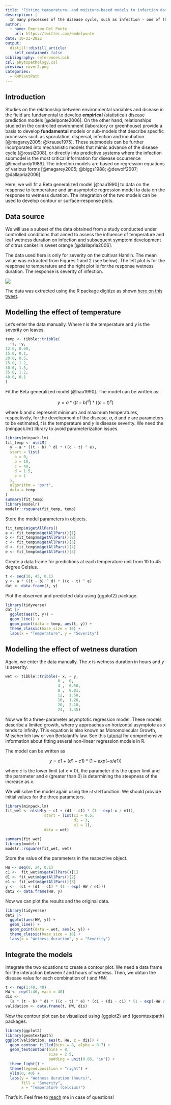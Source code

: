 ```yaml
---
title: "Fitting temperature- and moisture-based models to infection data using R"
description: |
  In many processes of the disease cycle, such as infection - one of the most critical components for disease forecasting - the interaction between temperature and the duration of moisture determine the amount of succesful infection sites and resulting disease severity. This post shows how to fit, in R language, a form of the Analytis Beta model to infection data as a function of temperature and an asymptotic regression model to infection as a function of moisture duration. 
author:
  - name: Emerson Del Ponte
    url: https://twitter.com/emdelponte
date: 10-23-2022
output:
  distill::distill_article:
    self_contained: false
bibliography: references.bib
csl: phytopathology.csl
preview: cover2.png
categories:
  - R4PlantPath
---
```


## Introduction

Studies on the relationship between environmental variables and disease in the field are fundamental to develop **empirical** (statistical) disease prediction models [@delponte2006].
On the other hand, relationships studied in the controlled environment (laboratory or greenhouse) provide a basis to develop **fundamental** models or sub-models that describe specific processes such as sporulation, dispersal, infection and incubation [@magarey2005; @krause1975].
These submodels can be further incorporated into mechanistic models that mimic advance of the disease cycle [@rossi2008], or directly into predictive systems where the infection submodel is the most critical information for disease occurrence [@machardy1989].
The infection models are based on regression equations of various forms [@magarey2005; @biggs1988; @dewolf2007; @dallapria2006].

Here, we will fit a Beta generalized model [@hau1990] to data on the response to temperature and an asymptotic regression model to data on the response to wetness duration.
The integration of the two models can be used to develop contour or surface-response plots.

## Data source

We will use a subset of the data obtained from a study conducted under controlled conditions that aimed to assess the influence of temperature and leaf wetness duration on infection and subsequent symptom development of citrus canker in sweet orange [@dallapria2006].

The data used here is only for severity on the cultivar Hamlin.
The mean value was extracted from Figures 1 and 2 (see below).
The left plot is for the response to temperature and the right plot is for the response wetness duration.
The response is severity of infection.

![](wet_temp.png)

The data was extracted using the R package digitize as shown [here on this tweet](https://twitter.com/edelponte/status/1580320409794539520?s=20&t=KqjJPmwzFVKm8Gu7Ss-P6A).

## Modelling the effect of temperature

Let's enter the data manually.
Where $t$ is the temperature and $y$ is the severity on leaves.

```r
temp <- tibble::tribble(
  ~t, ~y,
12.0, 0.00,
15.0, 0.1,
20.0, 0.5,
25.0, 1.2,
30.0, 1.5,
35.0, 1.2,
40.0, 0.1
)
```

Fit the Beta generalized model [@hau1990].
The model can be written as:

$$
y = a*((t - b )^d)*((c - t)^e)
$$

where $b$ and $c$ represent minimum and maximum temperatures, respectively, for the development of the disease, $a$, $d$ and $e$ are parameters to be estimated, $t$ is the temperature and $y$ is disease severity.
We need the {minpack.lm} library to avoid parameterization issues.

```r
library(minpack.lm)
fit_temp <- nlsLM(
  y ~ a * ((t - b) ^ d) * ((c - t) ^ e),
  start = list(
    a = 0,
    b = 10,
    c = 40,
    d = 1.5,
    e = 1
  ),
  algorithm = "port",
  data = temp
)
summary(fit_temp)
library(modelr)
modelr::rsquare(fit_temp, temp)
```

Store the model parameters in objects.

```r
fit_temp$m$getAllPars()
a <- fit_temp$m$getAllPars()[1]
b <- fit_temp$m$getAllPars()[2]
c <- fit_temp$m$getAllPars()[3]
d <- fit_temp$m$getAllPars()[4]
e <- fit_temp$m$getAllPars()[5]
```

Create a data frame for predictions at each temperature unit from 10 to 45 degree Celsius.

```r
t <- seq(10, 45, 0.1)
y <- a * ((t - b) ^ d) * ((c - t) ^ e)
dat <- data.frame(t, y)
```

Plot the observed and predicted data using {ggplot2} package.

```r
library(tidyverse)
dat |>
  ggplot(aes(t, y)) +
  geom_line() +
  geom_point(data = temp, aes(t, y)) +
  theme_classic(base_size = 16) +
  labs(x = "Temperature", y = "Severity")
```

## Modelling the effect of wetness duration

Again, we enter the data manually.
The $x$ is wetness duration in hours and $y$ is severity.

```r
wet <- tibble::tribble(~ x, ~ y,
                       0 ,  0,
                       4 ,  0.50,
                       8 ,  0.81,
                       12,  1.50,
                       16,  1.26,
                       20,  2.10,
                       24,  1.45)
```

Now we fit a three-parameter asymptotic regression model.
These models describe a limited growth, where y approaches an horizontal asymptote as x tends to infinity. This equation is also known as Monomolecular Growth, Mitscherlich law or von Bertalanffy law.
See this [tutorial](https://www.statforbiology.com/nonlinearregression/usefulequations) for comprehensive information about fitting several non-linear regression models in R.

The model can be written as

$$
y = c1 + (d1-c1)*(1-exp(-x/e1)) 
$$

where $c$ is the lower limit (at $x = 0$), the parameter d is the upper limit and the parameter and $e$ (greater than 0) is determining the steepness of the increase as $x$.

We will solve the model again using the `nlsLM` function.
We should provide initial values for the three parameters.

```r
library(minpack.lm)
fit_wet <- nlsLM(y ~ c1 + (d1 - c1) * (1 - exp(-x / e1)),
                 start = list(c1 = 0.5,
                              d1 = 3,
                              e1 = 1),
                 data = wet)

summary(fit_wet)
library(modelr)
modelr::rsquare(fit_wet, wet)
```

Store the value of the parameters in the respective object.

```r
HW <- seq(0, 24, 0.1)
c1 <-  fit_wet$m$getAllPars()[1]
d1 <- fit_wet$m$getAllPars()[2]
e1 <- fit_wet$m$getAllPars()[3]
y <-  (c1 + (d1 - c1) * (1 - exp(-HW / e1)))
dat2 <- data.frame(HW, y)
```

Now we can plot the results and the original data.

```r
library(tidyverse)
dat2 |>
  ggplot(aes(HW, y)) +
  geom_line() +
  geom_point(data = wet, aes(x, y)) +
  theme_classic(base_size = 16) +
  labs(x = "Wetness duration", y = "Severity")

```

## Integrate the models

Integrate the two equations to create a contour plot.
We need a data frame for the interaction between $t$ and hours of wetness.
Then, we obtain the disease value for each combination of $t$ and $HW$.

```r
t <- rep(1:40, 40)
HW <- rep(1:40, each = 40)
dis <-
  (a * (t - b) ^ d) * ((c - t) ^ e) * (c1 + (d1 - c1) * (1 - exp(-HW / e1)))
validation <- data.frame(t, HW, dis)
```

Now the contour plot can be visualized using {ggplot2} and {geomtextpath} packages.

```r
library(ggplot2)
library(geomtextpath)
ggplot(validation, aes(t, HW, z = dis)) +
  geom_contour_filled(bins = 8, alpha = 0.7) +
  geom_textcontour(bins = 8,
                   size = 2.5,
                   padding = unit(0.05, "in")) +
  theme_light() +
  theme(legend.position = "right") +
  ylim(0, 40) +
  labs(y = "Wetness duration (hours)",
       fill = "Severity",
       x = "Temperature (Celcius)")
```

That's it.
Feel free to [reach](mailto: delponte@ufv.br) me in case of questions!
